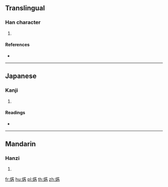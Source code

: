 {{character info/new}}
==Translingual==

===Han character===
{{Han char|rn=86|rad=火|as=08|sn=12|four=|canj=FTOB}}

# {{defn|Han|sort=火08}}

====References====
* {{Han ref|kx=0674.170|dkj=19131|dj=1086.060|hdz=32203.090|uh=712B|ud=28971}}

----

==Japanese==

===Kanji===
{{ja-kanji|grade=|rs=火08}}

# {{defn|lang=ja|sort=火08}}

====Readings====
* {{ja-readings|on=[[ぜつ]] (zetsu), [[ねち]] (nechi)|kun=[[やく]] (yaku)}}

----

==Mandarin==

===Hanzi===
{{cmn-hanzi|pin=[[ruò]] ([[ruo4]])|wg=jo<sup>4</sup>}}

# {{defn|lang=cmn|sort=火08}}

[[fr:焫]]
[[hu:焫]]
[[pl:焫]]
[[th:焫]]
[[zh:焫]]